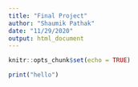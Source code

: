 ```yaml
---
title: "Final Project"
author: "Shaumik Pathak"
date: "11/29/2020"
output: html_document
---
```


```r
knitr::opts_chunk$set(echo = TRUE)
```

```r
print("hello")
```

